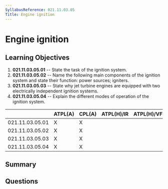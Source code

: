 ```yaml
---
SyllabusReference: 021.11.03.05
Title: Engine ignition
---
```


# Engine ignition

## Learning Objectives

1. **021.11.03.05.01** -- State the task of the ignition system.
2. **021.11.03.05.02** -- Name the following main components of the ignition
   system and state their function: power sources; igniters.
3. **021.11.03.05.03** -- State why jet turbine engines are equipped with two
   electrically independent ignition systems.
4. **021.11.03.05.04** -- Explain the different modes of operation of the ignition
   system.

|                 | ATPL(A) | CPL(A) | ATPL(H)/IR | ATPL(H)/VFR | CPL(H) | IR  | CBIR(A) |
| --------------- | ------- | ------ | ---------- | ----------- | ------ | --- | ------- |
| 021.11.03.05.01 | X       | X      |            |             |        |     |         |
| 021.11.03.05.02 | X       | X      |            |             |        |     |         |
| 021.11.03.05.03 | X       | X      |            |             |        |     |         |
| 021.11.03.05.04 | X       | X      |            |             |        |     |         |

## Summary

## Questions
